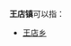 '''王店镇'''可以指：
{{PRC admin/disambig|33/04/11/105/000|34/12/02/100/000|41/13/25/107/000|42/05/82/105/000|42/09/21/104/000}}

* [[王店乡|王店乡]]
{{disambig|cat=三字中国镇名消歧义}}